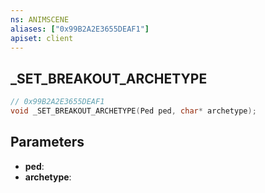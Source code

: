 ```yaml
---
ns: ANIMSCENE
aliases: ["0x99B2A2E3655DEAF1"]
apiset: client
---
```

## _SET_BREAKOUT_ARCHETYPE

```c
// 0x99B2A2E3655DEAF1
void _SET_BREAKOUT_ARCHETYPE(Ped ped, char* archetype);
```


## Parameters
* **ped**:
* **archetype**: